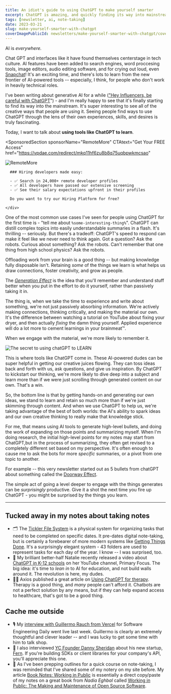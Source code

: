 ```yaml
---
title: An idiot's guide to using ChatGPT to make yourself smarter
excerpt: ChatGPT is amazing, and quickly finding its way into mainstream use - regardless of how tech-savvy the end user is. This is how I use ChatGPT to learn.
tags: [newsletter, ai, note-taking]
date: 2023-03-21
slug: make-yourself-smarter-with-chatgpt
coverImagePublicId: newsletters/make-yourself-smarter-with-chatgpt/cover
---
```


AI is _everywhere._

Chat GPT and interfaces like it have found themselves centerstage in tech culture. AI features have been added to search engines, word proccesing tools, image editors, audio editing software, and for crying out loud, even [Snapchat](https://www.theverge.com/2023/2/27/23614959/snapchat-my-ai-chatbot-chatgpt-openai-plus-subscription)! It's an exciting time, and there's lots to learn from the new frontier of AI-powered tools -- especially, I think, for people who don't work in heavily technical roles.

I've been writing about generative AI for a while (["Hey Influencers, be careful with ChatGPT](https://mikebifulco.com/posts/product-marketing-defy-expectations)") - and I'm really happy to see that it's finally starting to find its way into the mainstream. It's super interesting to see all of the creative ways that people are using it. Seeing people find ways to use ChatGPT through the lens of their own experiences, skills, and desires is truly fascinating.

Today, I want to talk about **using tools like ChatGPT to learn**.

<SponsoredSection
  sponsorName="RemoteMore"
  CTAtext="Get Your FREE Access"
  href="https://vpdae.com/redirect/mkq11hf6zu8b8q75uqbpwkmcsao"
>
  <div className="grid md:grid-cols-2 gap-4">
    <Image
      publicId="sponsors/remotemore/logo"
      alt="RemoteMore"
      height={250}
      width={250}
    />
    <div>

      ### Hiring developers made easy:

      - ✅ Search in 24,000+ remote developer profiles
      - ✅ All developers have passed our extensive screening
      - ✅ See their salary expectations upfront in their profiles

      Do you want to try our Hiring Platform for free?

    </div>

  </div>
</SponsoredSection>

One of the most common use cases I've seen for people using ChatGPT for the first time is - "tell me about `%some-interesting-thing%`". ChatGPT can distill complex topics into easily understandable summaries in a flash. It's thrilling -- seriously. But there's a tradeoff: ChatGPT's speed to respond can make it feel like we never need to think again. Got a question? Ask the robots. Curious about something? Ask the robots. Can't remember that one thing from high school physics? Ask the robots.

Offloading work from your brain is a good thing -- but making knowledge fully disposable isn't. Retaining _some_ of the things we learn is what helps us draw connections, foster creativity, and grow as people.

The [_Generation Effect_](https://en.wikipedia.org/wiki/Generation_effect) is the idea that you'll remember and understand stuff better when you put in the effort to do it yourself, rather than passively taking it in.

The thing is, when we take the time to experience and write about something, we're not just passively absorbing information. We're actively making connections, thinking critically, and making the material our own. It's the difference between watching a tutorial on YouTube about fixing your dryer, and then actually _fixing_ the damn thing yourself. Applied experience will do a lot more to cement learnings in your brainmeat™️.

When we engage with the material, we're more likely to remember it.

<Image
  publicId="newsletters/make-yourself-smarter-with-chatgpt/screenshot"
  alt="The secret to using chatGPT to LEARN"
  caption="I often use ChatGPT to spur ideas for writing"
/>

This is where tools like ChatGPT come in. These AI-powered dudes can be super helpful in getting our creative juices flowing. They can toss ideas back and forth with us, ask questions, and give us inspiration. By ChatGPT to kickstart our thinking, we're more likely to dive deep into a subject and learn more than if we were just scrolling through generated content on our own. That's a win.

So, the bottom line is that by getting hands-on and generating our own ideas, we stand to learn and retain so much more than if we're just skimming through content. And when we use ChatGPT to help us, we're taking advantage of the best of both worlds: the AI's ability to spark ideas and our own creative thinking to really make that knowledge stick.

For me, that means using AI tools to generate high-level bullets, and doing the work of expanding on those points and summarizing myself. When I'm doing research, the initial high-level points for my notes may start from ChatGPT,but in the process of summarizing, they often get revised to a completely different set based on my perspective. It's often enough to cause me to ask the bots for more _specific_ summaries, or a pivot from one topic to another.

For example -- this very newsletter started out as 5 bullets from chatGPT about something called the [Doorway Effect](https://en.wikipedia.org/wiki/Doorway_effect).

The simple act of going a level deeper to engage with the things generates can be _surprisingly_ productive. Give it a shot the next time you fire up ChatGPT - you might be surprised by the things you learn.

---

## Tucked away in my notes about taking notes

- 🗂️ The [Tickler File System](https://officedynamics.com/43-folders-method-paper-system/) is a physical system for organizing tasks that need to be completed on specific dates. It pre-dates digital note-taking, but is certainly a forebearer of more modern systems like [Getting Things Done](https://gettingthingsdone.com/). It's a surprisingly elegant system - 43 folders are used to represent tasks for each day of the year. I know -- I was surprised, too.
- 🎥 My brilliant better-half Natalie recently released a video about [ChatGPT in K-12 schools](https://www.youtube.com/watch?v=M9oOtOkPTzc&t=175s) on her YouTube channel, Primary Focus. The big idea: it's time to _lean in_ to AI for education, and not build walls around it. The revolution is here, my dudes.
- 🧘‍♂️ Axios published a great article on [Using ChatGPT for therapy](https://www.axios.com/2023/03/08/therapy-chatbots-chatgpt-ai). Therapy is a good thing, and _many_ people can't afford it. Chatbots are not a perfect solution by any means, but if they can help expand access to healthcare, that's got to be a good thing.

## Cache me outside

- 🎙️ My [interview with Guillermo Rauch from Vercel](https://softwareengineeringdaily.com/2023/03/15/building-user-experiences/) for Software Engineering Daily went live last week. Guillermo is clearly an extremely thoughtful and clever leader -- and I was lucky to get some time with him to talk shop.
- 🎤 I also interviewed [YC Founder Danny Sheridan](https://softwareengineeringdaily.com/2023/03/15/building-user-experiences/) about his new startup, [Fern](https://www.buildwithfern.com/). If you're building SDKs or client libraries for your company's API, you'll appreciate this one.
- 📖 As I've been prepping outlines for a quick course on note-taking, I was reminded that I've shared some of my notery on my site before. My article [Book Notes: Working in Public](https://mikebifulco.com/posts/working-in-public) is essentially a direct copy/paste of my notes on a great book from _Nadia Eghbal_ called [Working in Public: The Making and Maintenance of Open Source Software](https://amzn.to/3LAc0a6).
